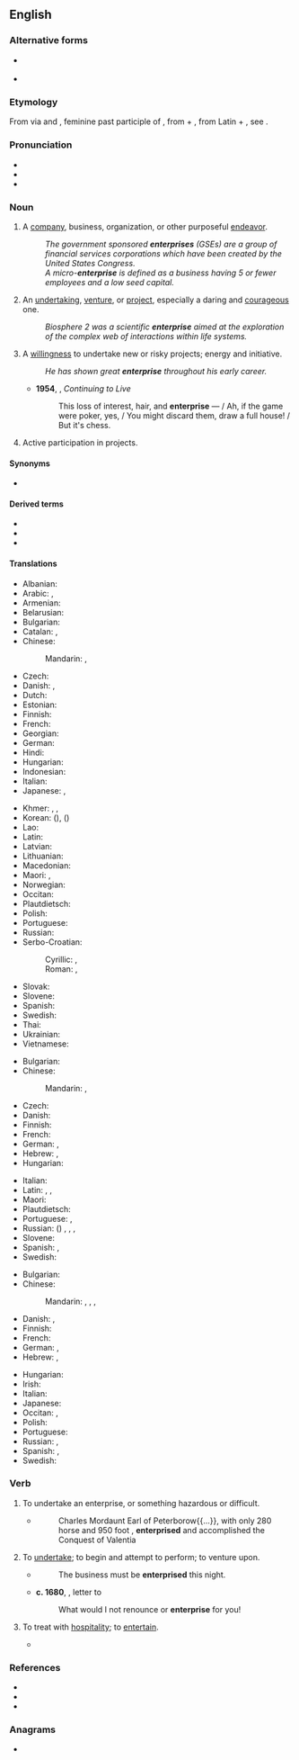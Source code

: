 {{also|Enterprise}}
==English==
{{wikipedia}}

===Alternative forms===
* {{l|en|enterprize}} {{qualifier|chiefly archaic}}
* {{l|en|entreprise}} {{qualifier|chiefly archaic}}

===Etymology===
{{root|en|ine-pro|*gʰed-}}
From {{der|en|fro|-}} via {{der|en|enm|-}} and {{der|en|frm|entreprise}}, feminine past participle of {{m|fro|entreprendre||to undertake}}, from {{m|frm|entre||in between}} + {{m|fro|prendre||to take}}, from Latin {{m|la|inter}} + {{m|la|prehendō}}, see {{m|en|prehensile}}.

===Pronunciation===
* {{IPA|en|/ˈɛntɚˌpɹaɪz/}}
* {{hyph|en|en|ter|prise}}
* {{audio|en|en-us-enterprise.ogg|Audio (US)}}

===Noun===
{{en-noun|~}}

# A [[company]], business, organization, or other purposeful [[endeavor]].
#: ''The government sponsored '''enterprises''' (GSEs) are a group of financial services corporations which have been created by the United States Congress.''
#: ''A micro-'''enterprise''' is defined as a business having 5 or fewer employees and a low seed capital.''
# An [[undertaking]], [[venture]], or [[project]], especially a daring and [[courageous]] one.
#: ''Biosphere 2 was a scientific '''enterprise''' aimed at the exploration of the complex web of interactions within life systems.''
# {{lb|en|uncountable}} A [[willingness]] to undertake new or risky projects; energy and initiative.
#: ''He has shown great '''enterprise''' throughout his early career.''
#* '''1954''', {{w|Philip Larkin}}, ''Continuing to Live''
#*: This loss of interest, hair, and '''enterprise''' — / Ah, if the game were poker, yes, / You might discard them, draw a full house! / But it's chess.
# {{lb|en|uncountable}} Active participation in projects. {{rfex|en}}

====Synonyms====
* {{l|en|initiative}}

====Derived terms====
* {{l|en|enterprising}}
* {{l|en|commercial enterprise}}
* {{l|en|scientific enterprise}}

====Translations====
{{trans-top|company, business, organization, or endeavor}}
* Albanian: {{t+|sq|ndërmarrje|f}}
* Arabic: {{t|ar|مُغَامَرَة|f}} {{qualifier|venture}}, {{t|ar|شَرِكَة|f}} {{qualifier|company}}
* Armenian: {{t+|hy|ձեռնարկություն}}
* Belarusian: {{t|be|прадпрые́мства|n}}
* Bulgarian: {{t+|bg|предприя́тие|n}}
* Catalan: {{t+|ca|empresa|f}}, {{t+|ca|companyia|f}}
* Chinese:
*: Mandarin: {{t+|cmn|企業}}, {{t+|cmn|企业|tr=qǐyè}}
* Czech: {{t+|cs|podnik|m}}
* Danish: {{t+|da|virksomhed}}, {{t|da|foretagende}}
* Dutch: {{t+|nl|onderneming|f}}
* Estonian: {{t|et|ettevõte}}
* Finnish: {{t+|fi|yritys}}
* French: {{t+|fr|entreprise|f}}
* Georgian: {{t|ka|საწარმო}}
* German: {{t+|de|Unternehmen|n}}
* Hindi: {{t+|hi|उद्यम|m|sc=Deva}}
* Hungarian: {{t+|hu|vállalkozás}}
* Indonesian: {{t|id|badan usaha}}
* Italian: {{t+|it|impresa|f}}
* Japanese: {{t+|ja|企業|tr=きぎょう, kigyō}}, {{t+|ja|事業|tr=じぎょう, jigyō}}
{{trans-mid}}
* Khmer: {{t+|km|ក្រុមហ៊ុន}}, {{t+|km|សហគ្រាស}}, {{t|km|ឧស្សាហកម្ម}}
* Korean: {{t+|ko|사업}} ({{t+|ko|事業}}), {{t+|ko|기업}} ({{t+|ko|企業}})
* Lao: {{t+|lo|ທຸລະກິດ}}
* Latin: {{t|la|coeptus|n}}
* Latvian: {{t|lv|uzņēmums|m}}
* Lithuanian: {{t+|lt|įmonė|f}}
* Macedonian: {{t|mk|претпријатие|n}}
* Maori: {{t|mi|hinonga}}, {{t|mi|pakihi}}
* Norwegian: {{t|no|foretagende}}
* Occitan: {{t+|oc|entrepresa|f}}
* Plautdietsch: {{t|pdt|Äwanämunk|f}}
* Polish: {{t+|pl|przedsiębiorstwo|n}}
* Portuguese: {{t+|pt|empresa|f}}
* Russian: {{t+|ru|предприя́тие|n}}
* Serbo-Croatian:
*: Cyrillic: {{t|sh|предузеће|n}}, {{t|sh|подузеће|n}}
*: Roman: {{t+|sh|preduzeće|n}}, {{t+|sh|poduzeće|n}}
* Slovak: {{t|sk|podnik|m}}
* Slovene: {{t|sl|podjetje|n}}
* Spanish: {{t+|es|empresa|f}}
* Swedish: {{t+|sv|företag|n}}
* Thai: {{t+|th|ธุรกิจ}}
* Ukrainian: {{t+|uk|підприє́мство|n}}
* Vietnamese: {{t+|vi|xí nghiệp}}
{{trans-bottom}}

{{trans-top|undertaking, especially a daring and courageous one}}
* Bulgarian: {{t+|bg|предприемчи́вост|f}}
* Chinese:
*: Mandarin: {{t+|cmn|事業}}, {{t+|cmn|事业|tr=shìyè}}
* Czech: {{t+|cs|podnik|m}}
* Danish: {{t|da|bedrift}}
* Finnish: {{t+|fi|hanke}}
* French: {{t+|fr|venture|f}}
* German: {{t+|de|Unterfangen|n}}, {{t+|de|Vorhaben|m}}
* Hebrew: {{t+|he|מבצע|tr=mivtsa}}, {{t|he|יזמה|tr=yozma}}
* Hungarian: {{t+|hu|vállalkozás}}
{{trans-mid}}
* Italian: {{t+|it|impresa|f}}
* Latin: {{t|la|susceptum|n}}, {{t|la|ausum|n}}, {{t|la|coeptus|n}}
* Maori: {{t|mi|hinonga}}
* Plautdietsch: {{t|pdt|Äwanämunk|f}}
* Portuguese: {{t+|pt|empreendimento}}, {{t|pt|empreitada|f}}
* Russian: ({{l|ru|рискованный}}) {{t+|ru|прое́кт|m|tr=proékt}}, {{t+|ru|начина́ние|n}}, {{t+|ru|зате́я|f}}, {{t+|ru|предприя́тие|n}}
* Slovene: {{t|sl|podvig|m}}
* Spanish: {{t+|es|empresa}}, {{t+|es|emprendimiento}}
* Swedish: {{t|sv|vågstycke|n}}
{{trans-bottom}}

{{trans-top|willingness to undertake projects, energy and initiative}}
* Bulgarian: {{t+|bg|инициати́ва|f}}
* Chinese:
*: Mandarin: {{t+|cmn|事業心|sc=Hani}}, {{t+|cmn|事业心|tr=shìyèxīn|sc=Hani}}, {{t+|cmn|進取心|sc=Hani}}, {{t+|cmn|进取心|tr=jìnqǔxīn|sc=Hani}}
* Danish: {{t|da|foretagsomhed}}, {{t|da|initiativ}}
* Finnish: {{t+|fi|yritteliäisyys}}
* French: {{t+|fr|initiative|f}}
* German: {{t|de|Unternehmungsgeist|m}}, {{t+|de|Unternehmungslust|f}}
* Hebrew: {{t|he|יזמות|tr=yazamut}}, {{t|he|יזמה|tr=yozma}}
{{trans-mid}}
* Hungarian: {{t|hu|vállalkozókedv}}
* Irish: {{t|ga|borrúlacht|f}}
* Italian: {{t+|it|iniziativa|f}}
* Japanese: {{t|ja|冒険心|tr=ぼうけんしん, bōkenshin}}
* Occitan: {{t|oc|esperit d'entrepresa}}, {{t+|oc|volontat|f}}
* Polish: {{t+|pl|przedsiębiorczość|f}}
* Portuguese: {{t+|pt|iniciativa|f}}
* Russian: {{t+|ru|предприи́мчивость|f}}, {{t+|ru|инициати́ва|f}}
* Spanish: {{t+|es|empuje}}, {{t+|es|iniciativa}}
* Swedish: {{t|sv|vågstycke|c}}
{{trans-bottom}}

===Verb===
{{en-verb}}

# {{lb|en|intransitive}} To undertake an enterprise, or something hazardous or difficult.
#* {{RQ:Pope IOH}}
#*:Charles Mordaunt Earl of Peterborow{{...}}, with only 280 horse and 950 foot , '''enterprised''' and accomplished the Conquest of Valentia 
# {{lb|en|transitive}} To [[undertake]]; to begin and attempt to perform; to venture upon.
#* {{RQ:Dryden The Conquest of Granada}}
#*: The business must be '''enterprised''' this night.
#* '''c. 1680''', {{w|Thomas Otway}}, letter to {{w|Elizabeth Barry}}
#*: What would I not renounce or '''enterprise''' for you!
# {{lb|en|transitive}} To treat with [[hospitality]]; to [[entertain]].
#* {{RQ:Spenser Faerie Queene|canto=II|book=II|stanza=14|passage=Him at the threshold met, and well did '''enterprize'''.}}

{{Webster 1913}}

===References===
* {{R:OneLook}}
* {{R:Keywords 21st}}
* {{R:Century 1911}}

===Anagrams===
* {{anagrams|en|a=eeeinprrst|entreprise}}